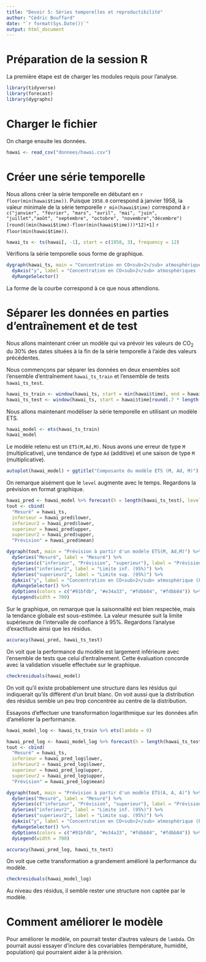 ```yaml
---
title: "Devoir 5: Séries temporelles et reproductibilité"
author: "Cédric Bouffard"
date: "`r format(Sys.Date())`"
output: html_document
---
```


# Préparation de la session R

La première étape est de charger les modules requis pour l'analyse. 


```r
library(tidyverse)
library(forecast)
library(dygraphs)
```

# Charger le fichier 

On charge ensuite les données.

```r
hawai <- read_csv("donnees/hawai.csv")
```



# Créer une série temporelle

Nous allons créer la série temporelle en débutant en `r floor(min(hawai$time))`. Puisque `1958.0` correspond à janvier 1958, la valeur minimale de la série temporelle `r min(hawai$time)` correspond à `r c("janvier", "février", "mars", "avril", "mai", "juin", "juillet","août", "septembre", "octobre", "novembre","décembre")[round((min(hawai$time)-floor(min(hawai$time)))*12)+1]` `r floor(min(hawai$time))`.


```r

hawai_ts <- ts(hawai[, -1], start = c(1958, 3), frequency = 12)
```

Vérifions la série temporelle sous forme de graphique.

```r

dygraph(hawai_ts, main = "Concentration en CO<sub>2</sub> atmosphérique à Hawaï") %>%
  dyAxis("y", label = "Concentration en CO<sub>2</sub> atmosphériques (PPM)") %>%
  dyRangeSelector()
```


La forme de la courbe correspond à ce que nous attendions.

# Séparer les données en parties d'entraînement et de test


Nous allons maintenant créer un modèle qui va prévoir les valeurs de CO<sub>2</sub> du 30% des dates situées à la fin de la série temporelle à l'aide des valeurs précédentes.
  
Nous commençons par séparer les données en deux ensembles soit l'ensemble d'entraînement `hawai_ts_train` et l'ensemble de tests `hawai_ts_test`.

```r

hawai_ts_train <- window(hawai_ts, start = min(hawai$time), end = hawai$time[round(.7 * length(hawai_ts))] - .001)
hawai_ts_test <- window(hawai_ts, start = hawai$time[round(.7 * length(hawai_ts))])
```


Nous allons maintenant modéliser la série temporelle en utilisant un modèle ETS.

```r
hawai_model <- ets(hawai_ts_train)
hawai_model
```



Le modèle retenu est un `ETS(M,Ad,M)`. Nous avons une erreur de type `M` (multiplicative), une tendance de type `Ad` (additive) et une saison de type `M` (multiplicative). 

```r
autoplot(hawai_model) + ggtitle("Composante du modèle ETS (M, Ad, M)")
```

On remarque aisément que le `level` augmente avec le temps. Regardons la prévision en format graphique.

```r

hawai_pred <- hawai_model %>% forecast(h = length(hawai_ts_test), level = 95)
tout <- cbind(
  "Mesuré" = hawai_ts,
  inferieur = hawai_pred$lower,
  inferieur2 = hawai_pred$lower,
  superieur = hawai_pred$upper,
  superieur2 = hawai_pred$upper,
  "Prévision" = hawai_pred$mean)

dygraph(tout, main = "Prévision à partir d'un modèle ETS(M, Ad,M)") %>%
  dySeries("Mesuré", label = "Mesuré") %>%
  dySeries(c("inferieur", "Prévision", "superieur"), label = "Prévision") %>%
  dySeries("inferieur2", label = "Limite inf. (95%)") %>%
  dySeries("superieur2", label = "Limite sup. (95%)") %>%
  dyAxis("y", label = "Concentration en CO<sub>2</sub> atmosphérique (PPM)") %>%
  dyRangeSelector() %>%
  dyOptions(colors = c("#91bfdb", "#e34a33", "#fdbb84", "#fdbb84")) %>%
  dyLegend(width = 700)
```

Sur le graphique, on remarque que la saisonnalité est bien respectée, mais la tendance globale est sous-estimée. La valeur mesurée suit la limite supérieure de l'intervalle de confiance à 95%. Regardons l'analyse d’exactitude ainsi que les résidus.



```r
accuracy(hawai_pred, hawai_ts_test)
```


On voit que la performance du modèle est largement inférieure avec l'ensemble de tests que celui d'entraînement. Cette évaluation concorde avec la validation visuelle effectuée sur le graphique.



```r
checkresiduals(hawai_model)
```
On voit qu'il existe probablement une structure dans les résidus qui indiquerait qu'ils diffèrent d'un bruit blanc. On voit aussi que la distribution des résidus semble un peu trop concentrée au centre de la distribution.  


Essayons d'effectuer une transformation logarithmique sur les données afin d'améliorer la performance. 

```r
hawai_model_log <- hawai_ts_train %>% ets(lambda = 0)

hawai_pred_log <- hawai_model_log %>% forecast(h = length(hawai_ts_test), level = 95)
tout <- cbind(
  "Mesuré" = hawai_ts,
  inferieur = hawai_pred_log$lower,
  inferieur2 = hawai_pred_log$lower,
  superieur = hawai_pred_log$upper,
  superieur2 = hawai_pred_log$upper,
  "Prévision" = hawai_pred_log$mean)

dygraph(tout, main = "Prévision à partir d'un modèle ETS(A, A, A)") %>%
  dySeries("Mesuré", label = "Mesuré") %>%
  dySeries(c("inferieur", "Prévision", "superieur"), label = "Prévision") %>%
  dySeries("inferieur2", label = "Limite inf. (95%)") %>%
  dySeries("superieur2", label = "Limite sup. (95%)") %>%
  dyAxis("y", label = "Concentration en CO<sub>2</sub> atmosphérique (PPM)") %>%
  dyRangeSelector() %>%
  dyOptions(colors = c("#91bfdb", "#e34a33", "#fdbb84", "#fdbb84")) %>%
  dyLegend(width = 700)
```



```r
accuracy(hawai_pred_log, hawai_ts_test)
```


On voit que cette transformation a grandement amélioré la performance du modèle. 



```r
checkresiduals(hawai_model_log)
```

Au niveau des résidus, il semble rester une structure non captée par le modèle. 


# Comment améliorer le modèle

Pour améliorer le modèle, on pourrait tester d'autres valeurs de `lambda`. On pourrait aussi essayer d'inclure des covariables (température, humidité, population) qui pourraient aider à la prévision.
